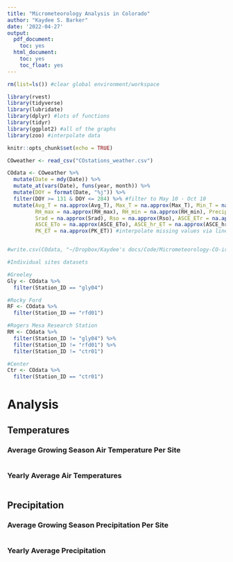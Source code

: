 ```yaml
---
title: "Micrometeorology Analysis in Colorado"
author: "Kaydee S. Barker"
date: '2022-04-27'
output: 
  pdf_document:
    toc: yes
  html_document:
    toc: yes
    toc_float: yes
---
```


```r

rm(list=ls()) #clear global environment/workspace

library(rvest)
library(tidyverse)
library(lubridate)
library(dplyr) #lots of functions
library(tidyr)
library(ggplot2) #all of the graphs
library(zoo) #interpolate data

knitr::opts_chunk$set(echo = TRUE)

```

```r

COweather <- read_csv("COstations_weather.csv")

COdata <- COweather %>%
  mutate(Date = mdy(Date)) %>%
  mutate_at(vars(Date), funs(year, month)) %>%
  mutate(DOY = format(Date, "%j")) %>%
  filter(DOY >= 131 & DOY <= 284) %>% #filter to May 10 - Oct 10 
  mutate(Avg_T = na.approx(Avg_T), Max_T = na.approx(Max_T), Min_T = na.approx(Min_T), 
         RH_max = na.approx(RH_max), RH_min = na.approx(RH_min), Precip = na.approx(Precip), 
         Srad = na.approx(Srad), Rso = na.approx(Rso), ASCE_ETr = na.approx(ASCE_ETr),
         ASCE_ETo = na.approx(ASCE_ETo), ASCE_hr_ET = na.approx(ASCE_hr_ET),
         PK_ET = na.approx(PK_ET)) #interpolate missing values via linear interpolation (na.spline = polynomial)


#write.csv(COdata, "~/Dropbox/Kaydee's docs/Code/Micrometeorology-CO-irrigatedsites/COdata.csv", row.names=FALSE)

#Individual sites datasets

#Greeley
Gly <- COdata %>% 
  filter(Station_ID == "gly04")

#Rocky Ford
RF <- COdata %>%
  filter(Station_ID == "rfd01")

#Rogers Mesa Research Station
RM <- COdata %>%
  filter(Station_ID != "gly04") %>%
  filter(Station_ID != "rfd01") %>%
  filter(Station_ID != "ctr01")

#Center
Ctr <- COdata %>%
  filter(Station_ID == "ctr01")

```

# Analysis

## Temperatures
### Average Growing Season Air Temperature Per Site
```r




```

### Yearly Average Air Temperatures
```r




```

## Precipitation
### Average Growing Season Precipitation Per Site
```r




```

### Yearly Average Precipitation
```r




```


